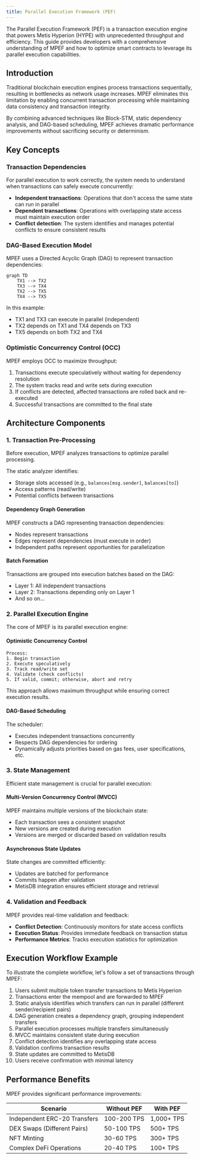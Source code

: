 ```yaml
---
title: Parallel Execution Framework (PEF)
---
```


The Parallel Execution Framework (PEF) is a transaction execution engine that powers Metis Hyperion (HYPE) with unprecedented throughput and efficiency. This guide provides developers with a comprehensive understanding of MPEF and how to optimize smart contracts to leverage its parallel execution capabilities.

## Introduction

Traditional blockchain execution engines process transactions sequentially, resulting in bottlenecks as network usage increases. MPEF eliminates this limitation by enabling concurrent transaction processing while maintaining data consistency and transaction integrity.

By combining advanced techniques like Block-STM, static dependency analysis, and DAG-based scheduling, MPEF achieves dramatic performance improvements without sacrificing security or determinism.

## Key Concepts

### Transaction Dependencies

For parallel execution to work correctly, the system needs to understand when transactions can safely execute concurrently:

- **Independent transactions**: Operations that don't access the same state can run in parallel
- **Dependent transactions**: Operations with overlapping state access must maintain execution order
- **Conflict detection**: The system identifies and manages potential conflicts to ensure consistent results

### DAG-Based Execution Model

MPEF uses a Directed Acyclic Graph (DAG) to represent transaction dependencies:

```mermaid
graph TD
    TX1 --> TX2
    TX3 --> TX4
    TX2 --> TX5
    TX4 --> TX5
```

In this example:

- TX1 and TX3 can execute in parallel (independent)
- TX2 depends on TX1 and TX4 depends on TX3
- TX5 depends on both TX2 and TX4

### Optimistic Concurrency Control (OCC)

MPEF employs OCC to maximize throughput:

1. Transactions execute speculatively without waiting for dependency resolution
2. The system tracks read and write sets during execution
3. If conflicts are detected, affected transactions are rolled back and re-executed
4. Successful transactions are committed to the final state

## Architecture Components

### 1. Transaction Pre-Processing

Before execution, MPEF analyzes transactions to optimize parallel processing.

The static analyzer identifies:

- Storage slots accessed (e.g., `balances[msg.sender]`, `balances[to]`)
- Access patterns (read/write)
- Potential conflicts between transactions

#### Dependency Graph Generation

MPEF constructs a DAG representing transaction dependencies:

- Nodes represent transactions
- Edges represent dependencies (must execute in order)
- Independent paths represent opportunities for parallelization

#### Batch Formation

Transactions are grouped into execution batches based on the DAG:

- Layer 1: All independent transactions
- Layer 2: Transactions depending only on Layer 1
- And so on...

### 2. Parallel Execution Engine

The core of MPEF is its parallel execution engine:

#### Optimistic Concurrency Control

```
Process:
1. Begin transaction
2. Execute speculatively
3. Track read/write set
4. Validate (check conflicts)
5. If valid, commit; otherwise, abort and retry
```

This approach allows maximum throughput while ensuring correct execution results.

#### DAG-Based Scheduling

The scheduler:

- Executes independent transactions concurrently
- Respects DAG dependencies for ordering
- Dynamically adjusts priorities based on gas fees, user specifications, etc.

### 3. State Management

Efficient state management is crucial for parallel execution:

#### Multi-Version Concurrency Control (MVCC)

MPEF maintains multiple versions of the blockchain state:

- Each transaction sees a consistent snapshot
- New versions are created during execution
- Versions are merged or discarded based on validation results

#### Asynchronous State Updates

State changes are committed efficiently:

- Updates are batched for performance
- Commits happen after validation
- MetisDB integration ensures efficient storage and retrieval

### 4. Validation and Feedback

MPEF provides real-time validation and feedback:

- **Conflict Detection**: Continuously monitors for state access conflicts
- **Execution Status**: Provides immediate feedback on transaction status
- **Performance Metrics**: Tracks execution statistics for optimization

## Execution Workflow Example

To illustrate the complete workflow, let's follow a set of transactions through MPEF:

1. Users submit multiple token transfer transactions to Metis Hyperion
2. Transactions enter the mempool and are forwarded to MPEF
3. Static analysis identifies which transfers can run in parallel (different sender/recipient pairs)
4. DAG generation creates a dependency graph, grouping independent transfers
5. Parallel execution processes multiple transfers simultaneously
6. MVCC maintains consistent state during execution
7. Conflict detection identifies any overlapping state access
8. Validation confirms transaction results
9. State updates are committed to MetisDB
10. Users receive confirmation with minimal latency

## Performance Benefits

MPEF provides significant performance improvements:

| Scenario                     | Without PEF | With PEF   |
| ---------------------------- | ----------- | ---------- |
| Independent ERC-20 Transfers | 100-200 TPS | 1,000+ TPS |
| DEX Swaps (Different Pairs)  | 50-100 TPS  | 500+ TPS   |
| NFT Minting                  | 30-60 TPS   | 300+ TPS   |
| Complex DeFi Operations      | 20-40 TPS   | 100+ TPS   |

